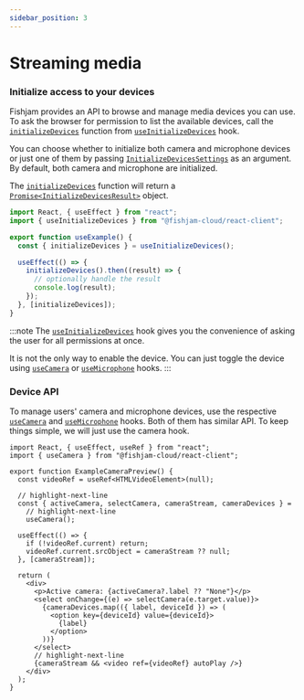 ```yaml
---
sidebar_position: 3
---
```


# Streaming media

### Initialize access to your devices

Fishjam provides an API to browse and manage media devices you can use.  
To ask the browser for permission to list the available devices,
call the [`initializeDevices`](/api/web/functions/useInitializeDevices#initializedevices)
function from [`useInitializeDevices`](/api/web/functions/useInitializeDevices) hook.

You can choose whether to initialize both camera and microphone devices or just one of them by passing [`InitializeDevicesSettings`](/api/web/type-aliases/InitializeDevicesSettings)
as an argument. By default, both camera and microphone are initialized.

The [`initializeDevices`](/api/web/functions/useInitializeDevices#initializedevices) function will return a [`Promise<InitializeDevicesResult>`](/api/web/type-aliases/InitializeDevicesResult) object.

```ts
import React, { useEffect } from "react";
import { useInitializeDevices } from "@fishjam-cloud/react-client";

export function useExample() {
  const { initializeDevices } = useInitializeDevices();

  useEffect(() => {
    initializeDevices().then((result) => {
      // optionally handle the result
      console.log(result);
    });
  }, [initializeDevices]);
}
```

:::note
The [`useInitializeDevices`](/api/web/functions/useInitializeDevices) hook gives you the convenience of asking the user for all permissions at once.

It is not the only way to enable the device. You can just toggle the device using [`useCamera`](/api/web/functions/useCamera) or [`useMicrophone`](/api/web/functions/useMicrophone) hooks.
:::

### Device API

To manage users' camera and microphone devices, use the respective [`useCamera`](/api/web/functions/useCamera)
and [`useMicrophone`](/api/web/functions/useMicrophone) hooks.
Both of them has similar API. To keep things simple, we will just use the camera hook.

```tsx
import React, { useEffect, useRef } from "react";
import { useCamera } from "@fishjam-cloud/react-client";

export function ExampleCameraPreview() {
  const videoRef = useRef<HTMLVideoElement>(null);

  // highlight-next-line
  const { activeCamera, selectCamera, cameraStream, cameraDevices } =
    // highlight-next-line
    useCamera();

  useEffect(() => {
    if (!videoRef.current) return;
    videoRef.current.srcObject = cameraStream ?? null;
  }, [cameraStream]);

  return (
    <div>
      <p>Active camera: {activeCamera?.label ?? "None"}</p>
      <select onChange={(e) => selectCamera(e.target.value)}>
        {cameraDevices.map(({ label, deviceId }) => (
          <option key={deviceId} value={deviceId}>
            {label}
          </option>
        ))}
      </select>
      // highlight-next-line
      {cameraStream && <video ref={videoRef} autoPlay />}
    </div>
  );
}
```
